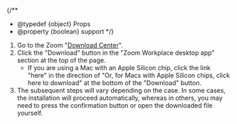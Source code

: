 
{/**
  * @typedef {object} Props
  * @property {boolean} support
  */}

1. Go to the Zoom "[Download Center](https://zoom.us/download)".
2. Click the "Download" button in the "Zoom Workplace desktop app" section at the top of the page.
   - If you are using a Mac with an Apple Silicon chip, click the link "here" in the direction of "Or, for Macs with Apple Silicon chips, click here to download" at the bottom of the "Download" button.
3. The subsequent steps will vary depending on the case. In some cases, the installation will proceed automatically, whereas in others, you may need to press the confirmation button or open the downloaded file yourself.

<Support lang="en" show={props.support} />
